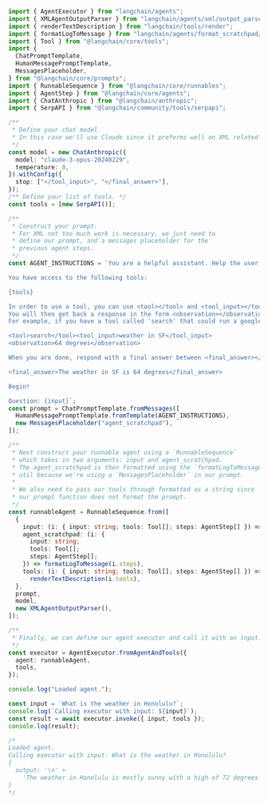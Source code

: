 ```typescript
import { AgentExecutor } from "langchain/agents";
import { XMLAgentOutputParser } from "langchain/agents/xml/output_parser";
import { renderTextDescription } from "langchain/tools/render";
import { formatLogToMessage } from "langchain/agents/format_scratchpad/log_to_message";
import { Tool } from "@langchain/core/tools";
import {
  ChatPromptTemplate,
  HumanMessagePromptTemplate,
  MessagesPlaceholder,
} from "@langchain/core/prompts";
import { RunnableSequence } from "@langchain/core/runnables";
import { AgentStep } from "@langchain/core/agents";
import { ChatAnthropic } from "@langchain/anthropic";
import { SerpAPI } from "@langchain/community/tools/serpapi";

/**
 * Define your chat model.
 * In this case we'll use Claude since it preforms well on XML related tasks
 */
const model = new ChatAnthropic({
  model: "claude-3-opus-20240229",
  temperature: 0,
}).withConfig({
  stop: ["</tool_input>", "</final_answer>"],
});
/** Define your list of tools. */
const tools = [new SerpAPI()];

/**
 * Construct your prompt.
 * For XML not too much work is necessary, we just need to
 * define our prompt, and a messages placeholder for the
 * previous agent steps.
 */
const AGENT_INSTRUCTIONS = `You are a helpful assistant. Help the user answer any questions.

You have access to the following tools:

{tools}

In order to use a tool, you can use <tool></tool> and <tool_input></tool_input> tags.
You will then get back a response in the form <observation></observation>
For example, if you have a tool called 'search' that could run a google search, in order to search for the weather in SF you would respond:

<tool>search</tool><tool_input>weather in SF</tool_input>
<observation>64 degrees</observation>

When you are done, respond with a final answer between <final_answer></final_answer>. For example:

<final_answer>The weather in SF is 64 degrees</final_answer>

Begin!

Question: {input}`;
const prompt = ChatPromptTemplate.fromMessages([
  HumanMessagePromptTemplate.fromTemplate(AGENT_INSTRUCTIONS),
  new MessagesPlaceholder("agent_scratchpad"),
]);

/**
 * Next construct your runnable agent using a `RunnableSequence`
 * which takes in two arguments: input and agent_scratchpad.
 * The agent_scratchpad is then formatted using the `formatLogToMessage`
 * util because we're using a `MessagesPlaceholder` in our prompt.
 *
 * We also need to pass our tools through formatted as a string since
 * our prompt function does not format the prompt.
 */
const runnableAgent = RunnableSequence.from([
  {
    input: (i: { input: string; tools: Tool[]; steps: AgentStep[] }) => i.input,
    agent_scratchpad: (i: {
      input: string;
      tools: Tool[];
      steps: AgentStep[];
    }) => formatLogToMessage(i.steps),
    tools: (i: { input: string; tools: Tool[]; steps: AgentStep[] }) =>
      renderTextDescription(i.tools),
  },
  prompt,
  model,
  new XMLAgentOutputParser(),
]);

/**
 * Finally, we can define our agent executor and call it with an input.
 */
const executor = AgentExecutor.fromAgentAndTools({
  agent: runnableAgent,
  tools,
});

console.log("Loaded agent.");

const input = `What is the weather in Honolulu?`;
console.log(`Calling executor with input: ${input}`);
const result = await executor.invoke({ input, tools });
console.log(result);

/*
Loaded agent.
Calling executor with input: What is the weather in Honolulu?
{
  output: '\n' +
    'The weather in Honolulu is mostly sunny with a high of 72 degrees Fahrenheit, 2% chance of rain, 91% humidity, and winds around 2 mph.\n'
}
*/
```
